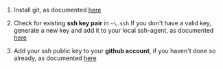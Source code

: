 
1. Install git, as documented [here](https://git-scm.com/book/en/v2/Getting-Started-Installing-Git)

2. Check for existing **ssh key pair** in `~\.ssh`
If you don't have a valid key, generate a new key and add it to your local ssh-agent, as documented [here](
https://docs.github.com/en/authentication/connecting-to-github-with-ssh/generating-a-new-ssh-key-and-adding-it-to-the-ssh-agent#generating-a-new-ssh-key
)

3. Add your ssh public key to your **github account**, if you haven't done so already,
as documented [here](
https://docs.github.com/en/authentication/connecting-to-github-with-ssh/adding-a-new-ssh-key-to-your-github-account
)
